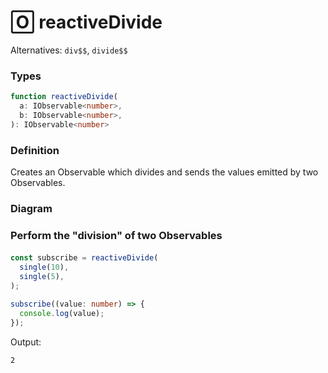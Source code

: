 # 🄾 reactiveDivide

Alternatives: `div$$`, `divide$$`

### Types

```ts
function reactiveDivide(
  a: IObservable<number>,
  b: IObservable<number>,
): IObservable<number>
```

### Definition

Creates an Observable which divides and sends the values emitted by two Observables.

### Diagram

[//]: # (TODO)

### Perform the "division" of two Observables

####

```ts
const subscribe = reactiveDivide(
  single(10),
  single(5),
);

subscribe((value: number) => {
  console.log(value);
});
```

Output:

```text
2
```
